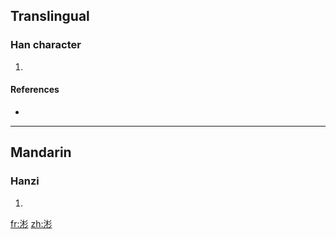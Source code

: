 ==Translingual==

===Han character===
{{Han char|rn=85|rad=水|as=07|sn=10|four=|canj=水木竹竹 (EDHH)}}

# {{defn|Han|sort=水07}}

====References====
* {{Han ref|kx=0625.260|dkj=17515|hdz=31619.070|uh=6D81|ud=28033}}

----

==Mandarin==

===Hanzi===
{{cmn-hanzi|pin=[[shèn]] ([[shen4]])|wg=shen<sup>4</sup>}}

# {{defn|Mandarin}}

[[fr:涁]]
[[zh:涁]]